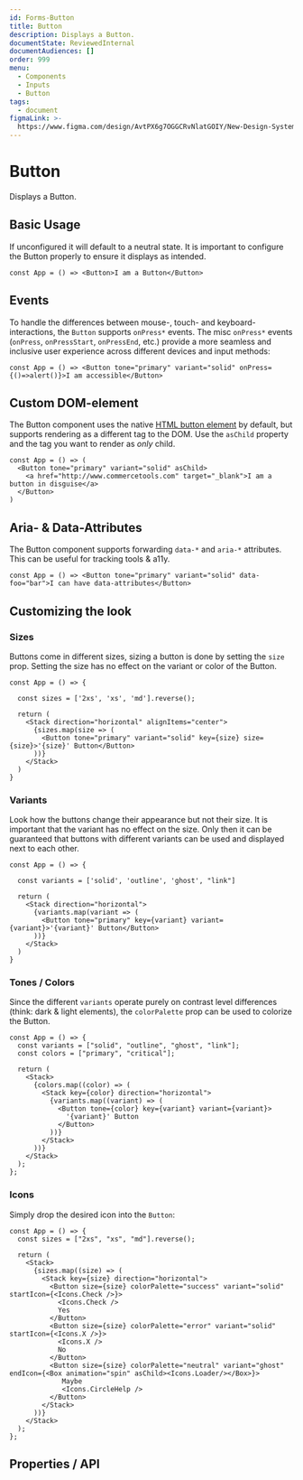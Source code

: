 ```yaml
---
id: Forms-Button
title: Button
description: Displays a Button.
documentState: ReviewedInternal
documentAudiences: []
order: 999
menu:
  - Components
  - Inputs
  - Button
tags:
  - document
figmaLink: >-
  https://www.figma.com/design/AvtPX6g7OGGCRvNlatGOIY/New-Design-System?node-id=58-132&m=dev
---
```


# Button

Displays a Button.

## Basic Usage

If unconfigured it will default to a neutral state. It is important to configure
the Button properly to ensure it displays as intended.

```jsx-live
const App = () => <Button>I am a Button</Button>
```

## Events

To handle the differences between mouse-, touch- and keyboard-interactions, the
`Button` supports `onPress*` events. The misc `onPress*` events (`onPress`,
`onPressStart`, `onPressEnd`, etc.) provide a more seamless and inclusive user
experience across different devices and input methods:

```jsx-live
const App = () => <Button tone="primary" variant="solid" onPress={()=>alert()}>I am accessible</Button>
```

## Custom DOM-element

The Button component uses the native
[HTML button element](https://developer.mozilla.org/en-US/docs/Web/HTML/Element/button)
by default, but supports rendering as a different tag to the DOM. Use the
`asChild` property and the tag you want to render as _only_ child.

```jsx-live
const App = () => (
  <Button tone="primary" variant="solid" asChild>
    <a href="http://www.commercetools.com" target="_blank">I am a button in disguise</a>
  </Button>
)
```

## Aria- & Data-Attributes

The Button component supports forwarding `data-*` and `aria-*` attributes. This
can be useful for tracking tools & a11y.

```jsx-live
const App = () => <Button tone="primary" variant="solid" data-foo="bar">I can have data-attributes</Button>
```

## Customizing the look

### Sizes

Buttons come in different sizes, sizing a button is done by setting the `size`
prop. Setting the size has no effect on the variant or color of the Button.

```jsx-live
const App = () => {

  const sizes = ['2xs', 'xs', 'md'].reverse();

  return (
    <Stack direction="horizontal" alignItems="center">
      {sizes.map(size => (
        <Button tone="primary" variant="solid" key={size} size={size}>'{size}' Button</Button>
      ))}
    </Stack>
  )
}
```

### Variants

Look how the buttons change their appearance but not their size. It is important
that the variant has no effect on the size. Only then it can be guaranteed that
buttons with different variants can be used and displayed next to each other.

```jsx-live
const App = () => {

  const variants = ['solid', 'outline', 'ghost', "link"]

  return (
    <Stack direction="horizontal">
      {variants.map(variant => (
        <Button tone="primary" key={variant} variant={variant}>'{variant}' Button</Button>
      ))}
    </Stack>
  )
}
```

### Tones / Colors

Since the different `variants` operate purely on contrast level differences
(think: dark & light elements), the `colorPalette` prop can be used to colorize
the Button.

```jsx-live
const App = () => {
  const variants = ["solid", "outline", "ghost", "link"];
  const colors = ["primary", "critical"];

  return (
    <Stack>
      {colors.map((color) => (
        <Stack key={color} direction="horizontal">
          {variants.map((variant) => (
            <Button tone={color} key={variant} variant={variant}>
              '{variant}' Button
            </Button>
          ))}
        </Stack>
      ))}
    </Stack>
  );
};
```

### Icons

Simply drop the desired icon into the `Button`:

```jsx-live
const App = () => {
  const sizes = ["2xs", "xs", "md"].reverse();

  return (
    <Stack>
      {sizes.map((size) => (
        <Stack key={size} direction="horizontal">
          <Button size={size} colorPalette="success" variant="solid" startIcon={<Icons.Check />}>
            <Icons.Check />
            Yes
          </Button>
          <Button size={size} colorPalette="error" variant="solid" startIcon={<Icons.X />}>
            <Icons.X />
            No
          </Button>
          <Button size={size} colorPalette="neutral" variant="ghost" endIcon={<Box animation="spin" asChild><Icons.Loader/></Box>}>
             Maybe
             <Icons.CircleHelp />
          </Button>
        </Stack>
      ))}
    </Stack>
  );
};
```

## Properties / API

<PropTable id="Button" />
